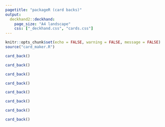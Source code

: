 ```yaml
---
pagetitle: "packageR (card backs)"
output: 
  deckhand2::deckhand:
    page_size: "A4 landscape"
    css: ["_deckhand.css", "cards.css"]
---
```


```r
knitr::opts_chunk$set(echo = FALSE, warning = FALSE, message = FALSE)
source("card_maker.R")
```

<!-- NEW PAGE -->
::::{.grid-page}

:::{.start-col-1 .end-col-3 .start-row-1 .end-row-6}
```r
card_back()
```
:::

:::{.start-col-4 .end-col-6 .start-row-1 .end-row-6 }
```r
card_back()
```
:::

:::{.start-col-7 .end-col-9 .start-row-1 .end-row-6 }
```r
card_back()
```
:::

:::{.start-col-10 .end-col-12 .start-row-1 .end-row-6 }
```r
card_back()
```
:::

:::{.start-col-1 .end-col-3 .start-row-7 .end-row-12 }
```r
card_back()
```
:::

:::{.start-col-4 .end-col-6 .start-row-7 .end-row-12 }
```r
card_back()
```
:::

:::{.start-col-7 .end-col-9 .start-row-7 .end-row-12 }
```r
card_back()
```
:::

:::{.start-col-10 .end-col-12 .start-row-7 .end-row-12 }
```r
card_back()
```
:::

::::
